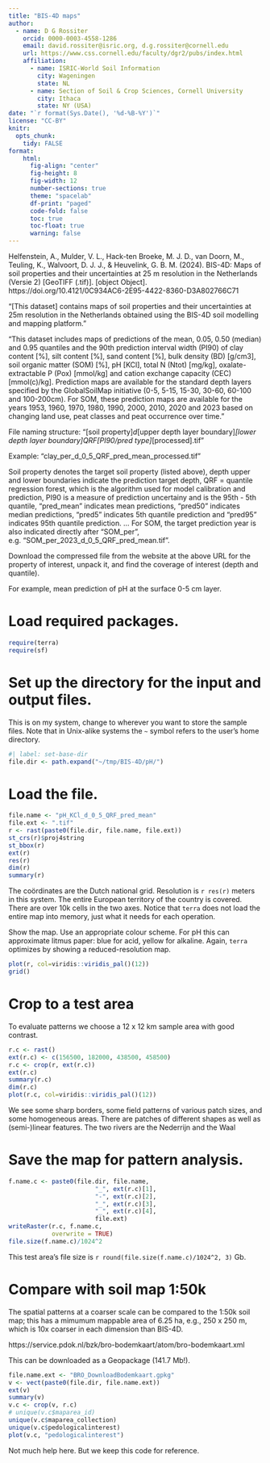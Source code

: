 ```yaml
---
title: "BIS-4D maps"
author:
  - name: D G Rossiter
    orcid: 0000-0003-4558-1286
    email: david.rossiter@isric.org, d.g.rossiter@cornell.edu
    url: https://www.css.cornell.edu/faculty/dgr2/pubs/index.html
    affiliation:
      - name: ISRIC-World Soil Information
        city: Wageningen
        state: NL
      - name: Section of Soil & Crop Sciences, Cornell University
        city: Ithaca
        state: NY (USA)
date: "`r format(Sys.Date(), '%d-%B-%Y')`"
license: "CC-BY"
knitr: 
  opts_chunk: 
    tidy: FALSE
format: 
    html:
      fig-align: "center"
      fig-height: 8
      fig-width: 12
      number-sections: true
      theme: "spacelab"
      df-print: "paged"
      code-fold: false
      toc: true
      toc-float: true
      warning: false
---
```


Helfenstein, A., Mulder, V. L., Hack-ten Broeke, M. J. D., van Doorn, M., Teuling, K., Walvoort, D. J. J., & Heuvelink, G. B. M. (2024). BIS-4D: Maps of soil properties and their uncertainties at 25 m resolution in the Netherlands (Versie 2) [GeoTIFF (.tif)]. [object Object]. https://doi.org/10.4121/0C934AC6-2E95-4422-8360-D3A802766C71

"[This dataset] contains maps of soil properties and their uncertainties at 25m resolution in the Netherlands obtained using the BIS-4D soil modelling and mapping platform. "

"This dataset includes maps of predictions of the mean, 0.05, 0.50 (median) and 0.95 quantiles and the 90th prediction interval width (PI90) of clay content [%], silt content [%], sand content [%], bulk density (BD) [g/cm3], soil organic matter (SOM) [%], pH [KCl], total N (Ntot) [mg/kg], oxalate-extractable P (Pox) [mmol/kg] and cation exchange capacity (CEC) [mmol(c)/kg]. Prediction maps are available for the standard depth layers specified by the GlobalSoilMap initiative (0-5, 5-15, 15-30, 30-60, 60-100 and 100-200cm). For SOM, these prediction maps are available for the years 1953, 1960, 1970, 1980, 1990, 2000, 2010, 2020 and 2023 based on changing land use, peat classes and peat occurrence over time."

File naming structure: "[soil property]_d_[upper depth layer boundary]_[lower depth layer boundary]_QRF_[PI90/pred type]_[processed].tif"

Example: "clay_per_d_0_5_QRF_pred_mean_processed.tif"

Soil property denotes the target soil property (listed above), depth upper and lower boundaries indicate the prediction target depth, QRF = quantile regression forest, which is the algorithm used for model calibration and prediction, PI90 is a measure of prediction uncertainy and is the 95th - 5th quantile, "pred_mean" indicates mean predictions, "pred50" indicates median predictions, "pred5" indicates 5th quantile prediction and "pred95" indicates 95th quantile prediction. ... For SOM, the target prediction year is also indicated directly after "SOM_per", e.g. "SOM_per_2023_d_0_5_QRF_pred_mean.tif".

Download the compressed file from the website at the above URL for the property of interest, unpack it, and find the coverage of interest (depth and quantile).

For example, mean prediction of pH at the surface 0-5 cm layer.

# Load required packages.

```r
require(terra)
require(sf)
```

# Set up the directory for the input and output files.

This is on my system, change to wherever you want to store the sample files. Note that in Unix-alike systems the `~` symbol refers to the user's home directory.

```r
#| label: set-base-dir
file.dir <- path.expand("~/tmp/BIS-4D/pH/")
```

# Load the file.

```r
file.name <- "pH_KCl_d_0_5_QRF_pred_mean"
file.ext <- ".tif"
r <- rast(paste0(file.dir, file.name, file.ext))
st_crs(r)$proj4string
st_bbox(r)
ext(r)
res(r)
dim(r)
summary(r)
```

The coördinates are the Dutch national grid. Resolution is `r res(r)` meters in this system. The entire European territory of the country is covered. There are over 10k cells in the two axes.  Notice that `terra` does not load the entire map into memory, just what it needs for each operation.

Show the map. Use an appropriate colour scheme. For pH this can approximate litmus paper: blue for acid, yellow for alkaline. Again, `terra` optimizes by showing a reduced-resolution map.

```r
plot(r, col=viridis::viridis_pal()(12))
grid()
```

# Crop to a test area 

To evaluate patterns we choose a 12 x 12 km sample area with good contrast.

```r
r.c <- rast()
ext(r.c) <- c(156500, 182000, 438500, 458500)
r.c <- crop(r, ext(r.c))
ext(r.c)
summary(r.c)
dim(r.c)
plot(r.c, col=viridis::viridis_pal()(12))
```

We see some sharp borders, some field patterns of various patch sizes, and some homogeneous areas. There are patches of different shapes as well as (semi-)linear features. The two rivers are the Nederrijn and the Waal

# Save the map for pattern analysis.

```r
f.name.c <- paste0(file.dir, file.name, 
                        "_", ext(r.c)[1],
                        "-", ext(r.c)[2],
                        "_", ext(r.c)[3],
                        "_", ext(r.c)[4],
                        file.ext)
writeRaster(r.c, f.name.c,
            overwrite = TRUE)
file.size(f.name.c)/1024^2
```

This test area's file size is `r round(file.size(f.name.c)/1024^2, 3)` Gb.

# Compare with soil map 1:50k

The spatial patterns at a coarser scale can be compared to the 1:50k soil map; this has a mimumum mappable area of 6.25 ha, e.g., 250 x 250 m, which is 10x coarser in each dimension than BIS-4D.

https://service.pdok.nl/bzk/bro-bodemkaart/atom/bro-bodemkaart.xml

This can be downloaded as a Geopackage (141.7 Mb!).

```r
file.name.ext <- "BRO_DownloadBodemkaart.gpkg"
v <- vect(paste0(file.dir, file.name.ext))
ext(v)
summary(v)
v.c <- crop(v, r.c)
# unique(v.c$maparea_id)
unique(v.c$maparea_collection)
unique(v.c$pedologicalinterest)
plot(v.c, "pedologicalinterest")
```

Not much help here. But we keep this code for reference.
